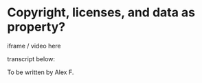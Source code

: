 # Copyright, licenses, and data as property?

iframe / video here

transcript below:

To be written by Alex F.